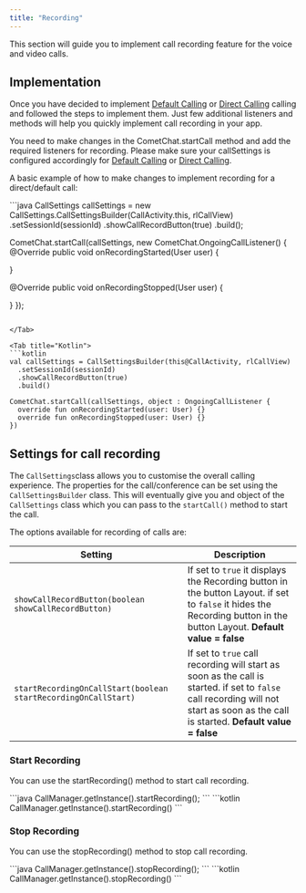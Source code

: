 ```yaml
---
title: "Recording"
---
```




This section will guide you to implement call recording feature for the voice and video calls.

## Implementation

Once you have decided to implement [Default Calling](/docs/sdk/android/default-calling) or [Direct Calling](/docs/sdk/android/direct-calling) calling and followed the steps to implement them. Just few additional listeners and methods will help you quickly implement call recording in your app.

You need to make changes in the CometChat.startCall method and add the required listeners for recording. Please make sure your callSettings is configured accordingly for [Default Calling](/docs/sdk/android/default-calling) or [Direct Calling](/docs/sdk/android/direct-calling).

A basic example of how to make changes to implement recording for a direct/default call:

<Tabs>
<Tab title="Java">
```java
CallSettings callSettings = new CallSettings.CallSettingsBuilder(CallActivity.this, rlCallView)
  .setSessionId(sessionId)
  .showCallRecordButton(true)
  .build();

CometChat.startCall(callSettings, new CometChat.OngoingCallListener() {
  @Override
  public void onRecordingStarted(User user) {

  }

  @Override
  public void onRecordingStopped(User user) {

  }
});    
```

</Tab>

<Tab title="Kotlin">
```kotlin
val callSettings = CallSettingsBuilder(this@CallActivity, rlCallView)
  .setSessionId(sessionId)
  .showCallRecordButton(true)
  .build()

CometChat.startCall(callSettings, object : OngoingCallListener {
  override fun onRecordingStarted(user: User) {}
  override fun onRecordingStopped(user: User) {}
})
```

</Tab>

</Tabs>

## Settings for call recording

The `CallSettings`class allows you to customise the overall calling experience. The properties for the call/conference can be set using the `CallSettingsBuilder` class. This will eventually give you and object of the `CallSettings` class which you can pass to the `startCall()` method to start the call.

The options available for recording of calls are:

| Setting                                                        | Description                                                                                                                                                                          |
| -------------------------------------------------------------- | ------------------------------------------------------------------------------------------------------------------------------------------------------------------------------------ |
| `showCallRecordButton(boolean showCallRecordButton)`           | If set to `true` it displays the Recording button in the button Layout. if set to `false` it hides the Recording button in the button Layout. **Default value = false**              |
| `startRecordingOnCallStart(boolean startRecordingOnCallStart)` | If set to `true` call recording will start as soon as the call is started. if set to `false` call recording will not start as soon as the call is started. **Default value = false** |

### Start Recording

You can use the startRecording() method to start call recording.

<Tabs>
<Tab title="Java">
```java
CallManager.getInstance().startRecording();  
```

</Tab>

<Tab title="Kotlin">
```kotlin
CallManager.getInstance().startRecording() 
```

</Tab>

</Tabs>

### Stop Recording

You can use the stopRecording() method to stop call recording.

<Tabs>
<Tab title="Java">
```java
CallManager.getInstance().stopRecording();    
```

</Tab>

<Tab title="Kotlin">
```kotlin
CallManager.getInstance().stopRecording()  
```

</Tab>

</Tabs>
